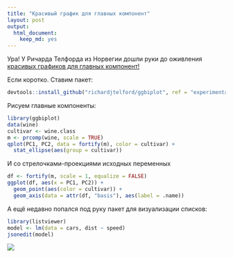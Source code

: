 ```yaml
---
title: "Красивый график для главных компонент"
layout: post
output: 
  html_document: 
    keep_md: yes
---
```


Ура! У Ричарда Телфорда из Норвегии дошли руки до оживления [красивых графиков для главных компонент!](https://github.com/richardjtelford/ggbiplot/tree/experimental)


Если коротко. Ставим пакет:
```r
devtools::install_github("richardjtelford/ggbiplot", ref = "experimental")
```

Рисуем главные компоненты:
```r
library(ggbiplot)
data(wine)
cultivar <- wine.class
m <- prcomp(wine, scale = TRUE)
qplot(PC1, PC2, data = fortify(m), color = cultivar) + 
  stat_ellipse(aes(group = cultivar))
```

И со стрелочками-проекциями исходных переменных
```r
df <- fortify(m, scale = 1, equalize = FALSE)
ggplot(df, aes(x = PC1, PC2)) + 
  geom_point(aes(color = cultivar)) +
  geom_axis(data = attr(df, "basis"), aes(label = .name))
```


А ещё недавно попался под руку пакет для визуализации списков:
```r
library(listviewer)
model <- lm(data = cars, dist ~ speed)
jsonedit(model)
```

![]({{ site.baseurl }}/images/2017-05-18-listview.png) <!-- -->
